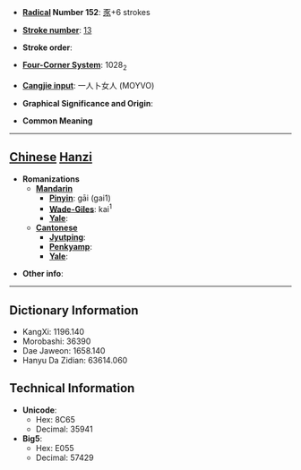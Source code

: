 * '''[[Wiktionary:Chinese radical index| Radical]] Number 152''': [[Wiktionary:Chinese radical index 豕|豕]]+6 strokes

* '''[[Wiktionary:Chinese total strokes index|Stroke number]]''': [[Wiktionary:Chinese total strokes index 13|13]]

* '''Stroke order''': 

* '''[[Wiktionary:Chinese four corner index|Four-Corner System]]''': 1028<sub>2</sub>

* '''[[Wiktionary:Chinese Cangjie index|Cangjie input]]''': 一人卜女人 (MOYVO)

* '''Graphical Significance and Origin''': 

* '''Common Meaning'''

----

== [[Chinese]] [[Hanzi]] ==

* '''Romanizations'''
** '''[[Mandarin]]'''
*** '''[[Pinyin]]''': gāi (gai1)
*** '''[[Wade-Giles]]''': kai<sup>1</sup>
*** '''[[Yale]]''': 
** '''[[Cantonese]]'''
*** '''[[Jyutping]]''':
*** '''[[Penkyamp]]''': 
*** '''[[Yale]]''': 

* '''Other info''': 

----

== Dictionary Information ==

* KangXi: 1196.140
* Morobashi: 36390
* Dae Jaweon: 1658.140
* Hanyu Da Zidian: 63614.060

== Technical Information ==

* '''Unicode''':
** Hex: 8C65
** Decimal: 35941
* '''Big5''':
** Hex: E055
** Decimal: 57429